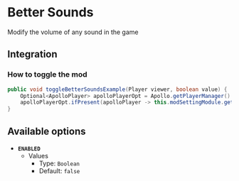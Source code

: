 # Better Sounds

Modify the volume of any sound in the game

## Integration

### How to toggle the mod

```java
public void toggleBetterSoundsExample(Player viewer, boolean value) {
    Optional<ApolloPlayer> apolloPlayerOpt = Apollo.getPlayerManager().getPlayer(viewer.getUniqueId());
    apolloPlayerOpt.ifPresent(apolloPlayer -> this.modSettingModule.getOptions().set(apolloPlayer, ModSoundChanger.ENABLED, value));
}
```

## Available options

- __`ENABLED`__
    - Values
        - Type: `Boolean`
        - Default: `false`


